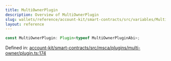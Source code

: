 ```yaml
---
title: MultiOwnerPlugin
description: Overview of MultiOwnerPlugin
slug: wallets/reference/account-kit/smart-contracts/src/variables/MultiOwnerPlugin
layout: reference
---
```


```ts
const MultiOwnerPlugin: Plugin<typeof MultiOwnerPluginAbi>;
```

Defined in: [account-kit/smart-contracts/src/msca/plugins/multi-owner/plugin.ts:174](https://github.com/alchemyplatform/aa-sdk/blob/5b9429f0f16dcd4ff822527b8de589e19e88faa7/account-kit/smart-contracts/src/msca/plugins/multi-owner/plugin.ts#L174)
